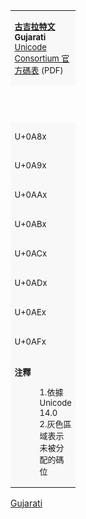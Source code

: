 {| class="wikitable nounderlines" style="border-collapse:collapse;background:#FFFFFF;font-size:large;text-align:center"
| colspan="17" style="background:#F8F8F8;font-size:small" | '''[[古吉拉特文 (Unicode區段)|古吉拉特文]]'''<br />'''Gujarati'''{{ref label|U0A80_as_of_Unicode_version|1}}{{ref label|U0A80_grey|2}}<br />[https://www.unicode.org/charts/PDF/U0A80.pdf Unicode Consortium 官方碼表] (PDF)
|- style="background:#F8F8F8;font-size:small"
| style="width:45pt" | &nbsp; || style="width:20pt"  | 0 || style="width:20pt"  | 1 || style="width:20pt"  | 2 || style="width:20pt"  | 3 || style="width:20pt"  | 4 || style="width:20pt"  | 5 || style="width:20pt"  | 6 || style="width:20pt"  | 7 || style="width:20pt"  | 8 || style="width:20pt"  | 9 || style="width:20pt"  | A || style="width:20pt"  | B || style="width:20pt"  | C || style="width:20pt"  | D || style="width:20pt"  | E || style="width:20pt"  | F
|-
| style="background:#F8F8F8;font-size:small" | U+0A8x
| title="Reserved" style="background-color:#CCCCCC;" |  
| title="U+0A81: GUJARATI SIGN CANDRABINDU" | ઁ
| title="U+0A82: GUJARATI SIGN ANUSVARA" | ં
| title="U+0A83: GUJARATI SIGN VISARGA" | ઃ
| title="Reserved" style="background-color:#CCCCCC;" |  
| title="U+0A85: GUJARATI LETTER A" | અ
| title="U+0A86: GUJARATI LETTER AA" | આ
| title="U+0A87: GUJARATI LETTER I" | ઇ
| title="U+0A88: GUJARATI LETTER II" | ઈ
| title="U+0A89: GUJARATI LETTER U" | ઉ
| title="U+0A8A: GUJARATI LETTER UU" | ઊ
| title="U+0A8B: GUJARATI LETTER VOCALIC R" | ઋ
| title="U+0A8C: GUJARATI LETTER VOCALIC L" | ઌ
| title="U+0A8D: GUJARATI VOWEL CANDRA E" | ઍ
| title="Reserved" style="background-color:#CCCCCC;" |  
| title="U+0A8F: GUJARATI LETTER E" | એ
|-
| style="background:#F8F8F8;font-size:small" | U+0A9x
| title="U+0A90: GUJARATI LETTER AI" | ઐ
| title="U+0A91: GUJARATI VOWEL CANDRA O" | ઑ
| title="Reserved" style="background-color:#CCCCCC;" |  
| title="U+0A93: GUJARATI LETTER O" | ઓ
| title="U+0A94: GUJARATI LETTER AU" | ઔ
| title="U+0A95: GUJARATI LETTER KA" | ક
| title="U+0A96: GUJARATI LETTER KHA" | ખ
| title="U+0A97: GUJARATI LETTER GA" | ગ
| title="U+0A98: GUJARATI LETTER GHA" | ઘ
| title="U+0A99: GUJARATI LETTER NGA" | ઙ
| title="U+0A9A: GUJARATI LETTER CA" | ચ
| title="U+0A9B: GUJARATI LETTER CHA" | છ
| title="U+0A9C: GUJARATI LETTER JA" | જ
| title="U+0A9D: GUJARATI LETTER JHA" | ઝ
| title="U+0A9E: GUJARATI LETTER NYA" | ઞ
| title="U+0A9F: GUJARATI LETTER TTA" | ટ
|-
| style="background:#F8F8F8;font-size:small" | U+0AAx
| title="U+0AA0: GUJARATI LETTER TTHA" | ઠ
| title="U+0AA1: GUJARATI LETTER DDA" | ડ
| title="U+0AA2: GUJARATI LETTER DDHA" | ઢ
| title="U+0AA3: GUJARATI LETTER NNA" | ણ
| title="U+0AA4: GUJARATI LETTER TA" | ત
| title="U+0AA5: GUJARATI LETTER THA" | થ
| title="U+0AA6: GUJARATI LETTER DA" | દ
| title="U+0AA7: GUJARATI LETTER DHA" | ધ
| title="U+0AA8: GUJARATI LETTER NA" | ન
| title="Reserved" style="background-color:#CCCCCC;" |  
| title="U+0AAA: GUJARATI LETTER PA" | પ
| title="U+0AAB: GUJARATI LETTER PHA" | ફ
| title="U+0AAC: GUJARATI LETTER BA" | બ
| title="U+0AAD: GUJARATI LETTER BHA" | ભ
| title="U+0AAE: GUJARATI LETTER MA" | મ
| title="U+0AAF: GUJARATI LETTER YA" | ય
|-
| style="background:#F8F8F8;font-size:small" | U+0ABx
| title="U+0AB0: GUJARATI LETTER RA" | ર
| title="Reserved" style="background-color:#CCCCCC;" |  
| title="U+0AB2: GUJARATI LETTER LA" | લ
| title="U+0AB3: GUJARATI LETTER LLA" | ળ
| title="Reserved" style="background-color:#CCCCCC;" |  
| title="U+0AB5: GUJARATI LETTER VA" | વ
| title="U+0AB6: GUJARATI LETTER SHA" | શ
| title="U+0AB7: GUJARATI LETTER SSA" | ષ
| title="U+0AB8: GUJARATI LETTER SA" | સ
| title="U+0AB9: GUJARATI LETTER HA" | હ
| title="Reserved" style="background-color:#CCCCCC;" |  
| title="Reserved" style="background-color:#CCCCCC;" |  
| title="U+0ABC: GUJARATI SIGN NUKTA" | ઼
| title="U+0ABD: GUJARATI SIGN AVAGRAHA" | ઽ
| title="U+0ABE: GUJARATI VOWEL SIGN AA" | ા
| title="U+0ABF: GUJARATI VOWEL SIGN I" | િ
|-
| style="background:#F8F8F8;font-size:small" | U+0ACx
| title="U+0AC0: GUJARATI VOWEL SIGN II" | ી
| title="U+0AC1: GUJARATI VOWEL SIGN U" | ુ
| title="U+0AC2: GUJARATI VOWEL SIGN UU" | ૂ
| title="U+0AC3: GUJARATI VOWEL SIGN VOCALIC R" | ૃ
| title="U+0AC4: GUJARATI VOWEL SIGN VOCALIC RR" | ૄ
| title="U+0AC5: GUJARATI VOWEL SIGN CANDRA E" | ૅ
| title="Reserved" style="background-color:#CCCCCC;" |  
| title="U+0AC7: GUJARATI VOWEL SIGN E" | ે
| title="U+0AC8: GUJARATI VOWEL SIGN AI" | ૈ
| title="U+0AC9: GUJARATI VOWEL SIGN CANDRA O" | ૉ
| title="Reserved" style="background-color:#CCCCCC;" |  
| title="U+0ACB: GUJARATI VOWEL SIGN O" | ો
| title="U+0ACC: GUJARATI VOWEL SIGN AU" | ૌ
| title="U+0ACD: GUJARATI SIGN VIRAMA" | ્
| title="Reserved" style="background-color:#CCCCCC;" |  
| title="Reserved" style="background-color:#CCCCCC;" |  
|-
| style="background:#F8F8F8;font-size:small" | U+0ADx
| title="U+0AD0: GUJARATI OM" | ૐ
| title="Reserved" style="background-color:#CCCCCC;" |  
| title="Reserved" style="background-color:#CCCCCC;" |  
| title="Reserved" style="background-color:#CCCCCC;" |  
| title="Reserved" style="background-color:#CCCCCC;" |  
| title="Reserved" style="background-color:#CCCCCC;" |  
| title="Reserved" style="background-color:#CCCCCC;" |  
| title="Reserved" style="background-color:#CCCCCC;" |  
| title="Reserved" style="background-color:#CCCCCC;" |  
| title="Reserved" style="background-color:#CCCCCC;" |  
| title="Reserved" style="background-color:#CCCCCC;" |  
| title="Reserved" style="background-color:#CCCCCC;" |  
| title="Reserved" style="background-color:#CCCCCC;" |  
| title="Reserved" style="background-color:#CCCCCC;" |  
| title="Reserved" style="background-color:#CCCCCC;" |  
| title="Reserved" style="background-color:#CCCCCC;" |  
|-
| style="background:#F8F8F8;font-size:small" | U+0AEx
| title="U+0AE0: GUJARATI LETTER VOCALIC RR" | ૠ
| title="U+0AE1: GUJARATI LETTER VOCALIC LL" | ૡ
| title="U+0AE2: GUJARATI VOWEL SIGN VOCALIC L" | ૢ
| title="U+0AE3: GUJARATI VOWEL SIGN VOCALIC LL" | ૣ
| title="Reserved" style="background-color:#CCCCCC;" |  
| title="Reserved" style="background-color:#CCCCCC;" |  
| title="U+0AE6: GUJARATI DIGIT ZERO" | ૦
| title="U+0AE7: GUJARATI DIGIT ONE" | ૧
| title="U+0AE8: GUJARATI DIGIT TWO" | ૨
| title="U+0AE9: GUJARATI DIGIT THREE" | ૩
| title="U+0AEA: GUJARATI DIGIT FOUR" | ૪
| title="U+0AEB: GUJARATI DIGIT FIVE" | ૫
| title="U+0AEC: GUJARATI DIGIT SIX" | ૬
| title="U+0AED: GUJARATI DIGIT SEVEN" | ૭
| title="U+0AEE: GUJARATI DIGIT EIGHT" | ૮
| title="U+0AEF: GUJARATI DIGIT NINE" | ૯
|-
| style="background:#F8F8F8;font-size:small" | U+0AFx
| title="U+0AF0: GUJARATI ABBREVIATION SIGN" | ૰
| title="U+0AF1: GUJARATI RUPEE SIGN" | ૱
| title="Reserved" style="background-color:#CCCCCC;" |  
| title="Reserved" style="background-color:#CCCCCC;" |  
| title="Reserved" style="background-color:#CCCCCC;" |  
| title="Reserved" style="background-color:#CCCCCC;" |  
| title="Reserved" style="background-color:#CCCCCC;" |  
| title="Reserved" style="background-color:#CCCCCC;" |  
| title="Reserved" style="background-color:#CCCCCC;" |  
| title="U+0AF9: GUJARATI LETTER ZHA" | ૹ
| title="U+0AFA: GUJARATI SIGN SUKUN" | ૺ
| title="U+0AFB: GUJARATI SIGN SHADDA" | ૻ
| title="U+0AFC: GUJARATI SIGN MADDAH" | ૼ
| title="U+0AFD: GUJARATI SIGN THREE-DOT NUKTA ABOVE" | ૽
| title="U+0AFE: GUJARATI SIGN CIRCLE NUKTA ABOVE" | ૾
| title="U+0AFF: GUJARATI SIGN TWO-CIRCLE NUKTA ABOVE" | ૿
|-
| colspan="17" style="background:#F8F8F8;font-size:small;text-align:left" | '''注釋'''
:1.{{note|U0A80_as_of_Unicode_version}}依據 Unicode 14.0
:2.{{note|U0A80_grey}}灰色區域表示未被分配的碼位
|}<noinclude>
[[Category:Unicode模板|Gujarati]]
{{Documentation|Template:Unicode chart/block documentation}}
</noinclude>